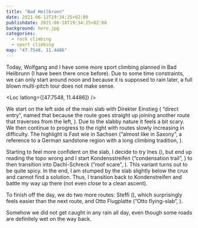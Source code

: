 ```yaml
---
title: "Bad Heilbrunn"
date: 2021-06-12T19:34:25+02:00
publishdate: 2021-06-18T19:34:25+02:00
background: hero.jpg
categories:
  - rock climbing
  - sport climbing
map: "47.7548, 11.4486"
---
```


Today, Wolfgang and I have some more sport climbing planned in Bad Heilbrunn (I
have been there <Link to="/posts/190419-bad-heilbrunn">once before</Link>). Due
to some time constraints, we can only start around noon and because it is
supposed to rain later, a full blown multi-pitch tour does not make sense.

<Loc latlong={[47.7548, 11.4486]} />

We start on the left side of the main slab with Direkter Einstieg ( “direct
entry”, named that because the route goes straight up joining another route that
traverses from the left, <Grade system="UIAA" value="4+" />). Due to the slabby
nature it feels a bit scary. We then continue to progress to the right with routes
slowly increasing in difficulty. The highlight is Fast wie in Sachsen
(“almost like in Saxony”, a reference to a German sandstone region with a long
climbing tradition, <Grade system="UIAA" value="6-" />).

Starting to feel more confident on the slab, I decide to try Ines (<Grade
system="UIAA" value="7" />), but end up reading the topo wrong and I start
Kondensstreifen (“condensation trail”, <Grade system="UIAA" value="6+" />) to
then transition into Dachl-Schreck (“roof scare”, <Grade system="UIAA"
value="7-" />). This variant turns out to be quite spicy. In the end, I am
stumped by the slab slightly below the crux and cannot find a solution. Thus,
I transition back to Kondenstreifen and battle my way up there (not even close
to a clean ascent).

To finish off the day, we do two more routes: Steffi (<Grade system="UIAA"
value="6" />), which surprisingly feels easier than the next route, and Otto
Flugplatte (“Otto flying-slab“, <Grade system="UIAA" value="6-" />).

Somehow we did not get caught in any rain all day, even though some roads
are definitely wet on the way back.
